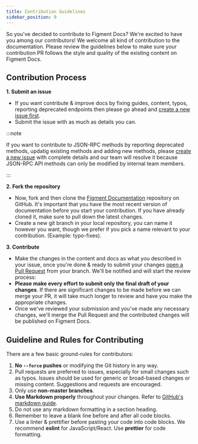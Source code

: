 ```yaml
---
title: Contribution Guidelines
sidebar_position: 9
---
```


So you've decided to contribute to Figment Docs? We're excited to have you among our contributors! We welcome all kind of contribution to the documentation. Please review the guidelines below to make sure your contribution PR follows the style and quality of the existing content on Figment Docs.

## Contribution Process

**1. Submit an issue**

- If you want contribute & improve docs by fixing guides, content, typos, reporting deprecated endpoints then please go ahead and [create a new issue first](https://github.com/figment-networks/figment-documentation/issues/new).
- Submit the issue with as much as details you can.

:::note

If you want to contribute to JSON-RPC methods by reporting deprecated methods, updatig existing methods and adding new methods, please [create a new issue](https://github.com/figment-networks/figment-documentation/issues/new) with complete details and our team will resolve it because JSON-RPC API methods can only be modified by internal team members.

:::

**2. Fork the repository**

- Now, fork and then clone the [Figment Documentation](https://github.com/figment-networks/figment-documentation) repository on GitHub. It's important that you have the most recent version of documentation before you start your contribution. If you have already cloned it, make sure to pull down the latest changes.
- Create a new git branch in your local repository, you can name it however you want, though we prefer if you pick a name relevant to your contribution. (Example: typo-fixes).

**3. Contribute**

- Make the changes in the content and docs as what you described in your issue, once you're done & ready to submit your changes [open a Pull Request](https://docs.github.com/en/pull-requests/collaborating-with-pull-requests/proposing-changes-to-your-work-with-pull-requests/creating-a-pull-request) from your branch. We'll be notified and will start the review process:
- **Please make every effort to submit only the final draft of your changes**. If there are significant changes to be made before we can merge your PR, it will take much longer to review and have you make the appropriate changes.
- Once we've reviewed your submission and you've made any necessary changes, we'll merge the Pull Request and the contributed changes will be published on Figment Docs.

## Guideline and Rules for Contributing

There are a few basic ground-rules for contributors:

1. **No `--force` pushes** or modifying the Git history in any way.
2. Pull requests are preferred to issues, especially for small changes such as typos. Issues should be used for generic or broad-based changes or missing content. Suggestions and requests are encouraged.
3. Only use **non-master branches**.
4. **Use Markdown properly** throughout your changes. Refer to [GitHub's markdown guide](https://guides.github.com/features/mastering-markdown/).
5. Do not use any markdown formatting in a section heading.
6. Remember to leave a blank line before and after all code blocks.
7. Use a linter & prettifier before pasting your code into code blocks. We recommend **eslint** for JavaScript/React. Use **prettier** for code formatting.
